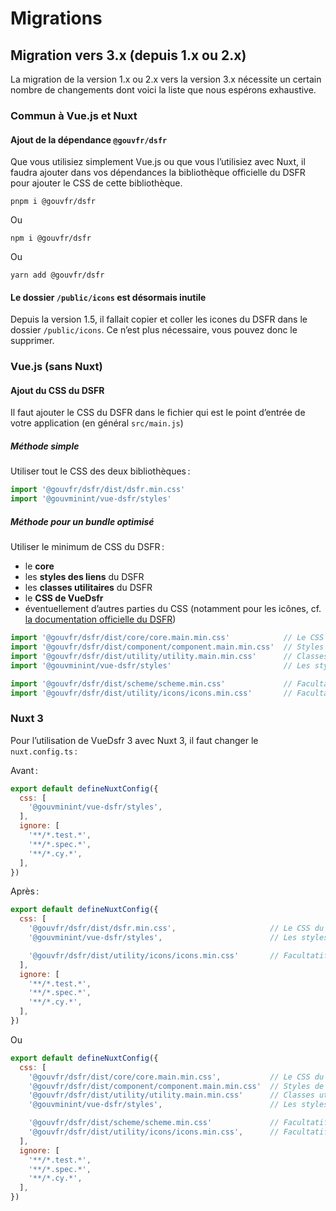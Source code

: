 
<Meta title="Docs/4. Migrations" />

# Migrations

## Migration vers 3.x (depuis 1.x ou 2.x)

La migration de la version 1.x ou 2.x vers la version 3.x nécessite un certain nombre de changements
dont voici la liste que nous espérons exhaustive.

### Commun à Vue.js et Nuxt

#### Ajout de la dépendance `@gouvfr/dsfr`

Que vous utilisiez simplement Vue.js ou que vous l’utilisiez avec Nuxt, il faudra ajouter dans
vos dépendances la bibliothèque officielle du DSFR pour ajouter le CSS de cette bibliothèque.

```
pnpm i @gouvfr/dsfr
```

Ou

```
npm i @gouvfr/dsfr
```

Ou

```
yarn add @gouvfr/dsfr
```

#### Le dossier `/public/icons` est désormais inutile

Depuis la version 1.5, il fallait copier et coller les icones du DSFR dans le dossier `/public/icons`.
Ce n’est plus nécessaire, vous pouvez donc le supprimer.

### Vue.js (sans Nuxt)

#### Ajout du CSS du DSFR

Il faut ajouter le CSS du DSFR dans le fichier qui est le point d’entrée de votre application (en général `src/main.js`)

##### Méthode simple

Utiliser tout le CSS des deux bibliothèques :

```javascript
import '@gouvfr/dsfr/dist/dsfr.min.css'
import '@gouvminint/vue-dsfr/styles'
```

##### Méthode pour un bundle optimisé

Utiliser le minimum de CSS du DSFR :

- le **core**
- les **styles des liens** du DSFR
- les **classes utilitaires** du DSFR
- le **CSS de VueDsfr**
- éventuellement d’autres parties du CSS (notamment pour les icônes, cf. [la documentation officielle du DSFR](https://www.systeme-de-design.gouv.fr/elements-d-interface/fondamentaux-techniques/icones))

```javascript
import '@gouvfr/dsfr/dist/core/core.main.min.css'            // Le CSS minimal du DSFR
import '@gouvfr/dsfr/dist/component/component.main.min.css'  // Styles de tous les composants
import '@gouvfr/dsfr/dist/utility/utility.main.min.css'      // Classes utilitaires : les composants de VueDsfr en ont besoin
import '@gouvminint/vue-dsfr/styles'                         // Les styles propres aux composants de VueDsfr

import '@gouvfr/dsfr/dist/scheme/scheme.min.css'             // Facultatif : Si les thèmes sont utilisés (thème sombre, thème clair)
import '@gouvfr/dsfr/dist/utility/icons/icons.min.css'       // Facultatif : Si des icônes sont utilisées avec les classes "fr-icon-..."
```

### Nuxt 3

Pour l’utilisation de VueDsfr 3 avec Nuxt 3, il faut changer le `nuxt.config.ts` :

Avant :

```javascript
export default defineNuxtConfig({
  css: [
    '@gouvminint/vue-dsfr/styles',
  ],
  ignore: [
    '**/*.test.*',
    '**/*.spec.*',
    '**/*.cy.*',
  ],
})
```

Après :

```javascript
export default defineNuxtConfig({
  css: [
    '@gouvfr/dsfr/dist/dsfr.min.css',                     // Le CSS du DSFR
    '@gouvminint/vue-dsfr/styles',                        // Les styles propres aux composants de VueDsfr

    '@gouvfr/dsfr/dist/utility/icons/icons.min.css'       // Facultatif : Si des icônes sont utilisées avec les classes "fr-icon-..."
  ],
  ignore: [
    '**/*.test.*',
    '**/*.spec.*',
    '**/*.cy.*',
  ],
})
```

Ou

```javascript
export default defineNuxtConfig({
  css: [
    '@gouvfr/dsfr/dist/core/core.main.min.css',           // Le CSS du DSFR
    '@gouvfr/dsfr/dist/component/component.main.min.css'  // Styles de tous les composants du DSFR
    '@gouvfr/dsfr/dist/utility/utility.main.min.css'      // Classes utilitaires : les composants de VueDsfr en ont besoin
    '@gouvminint/vue-dsfr/styles',                        // Les styles propres aux composants de VueDsfr

    '@gouvfr/dsfr/dist/scheme/scheme.min.css'             // Facultatif : Si les thèmes sont utilisés (thème sombre, thème en bernes)
    '@gouvfr/dsfr/dist/utility/icons/icons.min.css',      // Facultatif : Si des icônes sont utilisées avec les classes "fr-icon-..."
  ],
  ignore: [
    '**/*.test.*',
    '**/*.spec.*',
    '**/*.cy.*',
  ],
})
```
